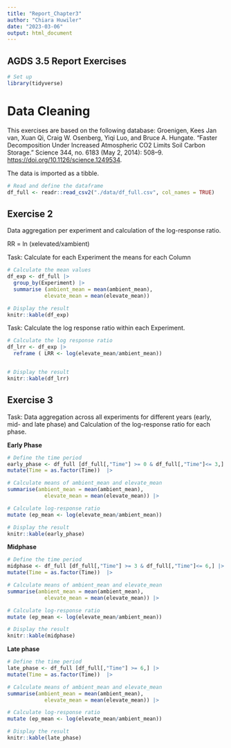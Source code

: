 ```yaml
---
title: "Report_Chapter3"
author: "Chiara Huwiler"
date: "2023-03-06"
output: html_document
---
```


## AGDS 3.5 Report Exercises

```r
# Set up
library(tidyverse)
```

# Data Cleaning

This exercises are based on the following database: Groenigen, Kees Jan van, Xuan Qi, Craig W. Osenberg, Yiqi Luo, and Bruce A. Hungate. "Faster Decomposition Under Increased Atmospheric CO2 Limits Soil Carbon Storage." Science 344, no. 6183 (May 2, 2014): 508--9. <https://doi.org/10.1126/science.1249534>.

The data is imported as a tibble.

```r
# Read and define the dataframe 
df_full <- readr::read_csv2("./data/df_full.csv", col_names = TRUE)

```

## Exercise 2

Data aggregation per experiment and calculation of the log-response ratio.

RR = ln (xelevated/xambient)

Task: Calculate for each Experiment the means for each Column

```r
# Calculate the mean values
df_exp <- df_full |>
  group_by(Experiment) |>
  summarise (ambient_mean = mean(ambient_mean),
            elevate_mean = mean(elevate_mean))

# Display the result
knitr::kable(df_exp)

```

Task: Calculate the log response ratio within each Experiment.

```r
# Calculate the log response ratio
df_lrr <- df_exp |>
  reframe ( LRR <- log(elevate_mean/ambient_mean))


# Display the result
knitr::kable(df_lrr)
```

## Exercise 3

Task: Data aggregation across all experiments for different years (early, mid- and late phase) and Calculation of the log-response ratio for each phase.

**Early Phase**

```r
# Define the time period
early_phase <- df_full [df_full[,"Time"] >= 0 & df_full[,"Time"]<= 3,] |>
mutate(Time = as.factor(Time))  |>

# Calculate means of ambient_mean and elevate_mean
summarise(ambient_mean = mean(ambient_mean),
            elevate_mean = mean(elevate_mean)) |>

# Calculate log-response ratio
mutate (ep_mean <- log(elevate_mean/ambient_mean))

# Display the result
knitr::kable(early_phase)
```

**Midphase**

```r
# Define the time period
midphase <- df_full [df_full[,"Time"] >= 3 & df_full[,"Time"]<= 6,] |>
mutate(Time = as.factor(Time))  |>

# Calculate means of ambient_mean and elevate_mean
summarise(ambient_mean = mean(ambient_mean),
            elevate_mean = mean(elevate_mean)) |>

# Calculate log-response ratio
mutate (ep_mean <- log(elevate_mean/ambient_mean))

# Display the result
knitr::kable(midphase)
```

**Late phase**

```r
# Define the time period
late_phase <- df_full [df_full[,"Time"] >= 6,] |>
mutate(Time = as.factor(Time))  |>

# Calculate means of ambient_mean and elevate_mean
summarise(ambient_mean = mean(ambient_mean),
            elevate_mean = mean(elevate_mean)) |>

# Calculate log-response ratio
mutate (ep_mean <- log(elevate_mean/ambient_mean))

# Display the result
knitr::kable(late_phase)
```
